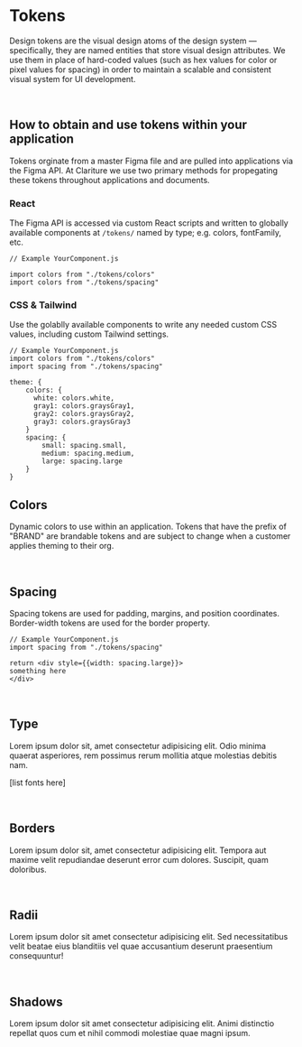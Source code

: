 
<Meta title='Platform/Tokens' />

# Tokens

Design tokens are the visual design atoms of the design system — specifically, they are named entities that store visual design attributes. We use them in place of hard-coded values (such as hex values for color or pixel values for spacing) in order to maintain a scalable and consistent visual system for UI development.

<br />

## How to obtain and use tokens within your application

Tokens orginate from a master Figma file and are pulled into applications via the Figma API. At Clariture we use two primary methods for propegating these tokens throughout applications and documents.

### React

The Figma API is accessed via custom React scripts and written to globally available components at `/tokens/` named by type; e.g. colors, fontFamily, etc.

```
// Example YourComponent.js

import colors from "./tokens/colors"
import colors from "./tokens/spacing"
```

### CSS & Tailwind

Use the golablly available components to write any needed custom CSS values, including custom Tailwind settings.

```
// Example YourComponent.js
import colors from "./tokens/colors"
import spacing from "./tokens/spacing"

theme: {
    colors: {
      white: colors.white,
      gray1: colors.graysGray1,
      gray2: colors.graysGray2,
      gray3: colors.graysGray3
    }
    spacing: {
        small: spacing.small,
        medium: spacing.medium,
        large: spacing.large
    }
}
```

## <a id="Colors"></a> Colors

Dynamic colors to use within an application. Tokens that have the prefix of "BRAND" are brandable tokens and are subject to change when a customer applies theming to their org.

<DisplayColors />

<br />

## Spacing

Spacing tokens are used for padding, margins, and position coordinates. Border-width tokens are used for the border property.

<DisplaySpacing />

```
// Example YourComponent.js
import spacing from "./tokens/spacing"

return <div style={{width: spacing.large}}>
something here
</div>
```

<br />

## Type

Lorem ipsum dolor sit, amet consectetur adipisicing elit. Odio minima quaerat asperiores, rem possimus rerum mollitia atque molestias debitis nam.

[list fonts here]

<br />

## Borders

Lorem ipsum dolor sit, amet consectetur adipisicing elit. Tempora aut maxime velit repudiandae deserunt error cum dolores. Suscipit, quam doloribus.

<br />

## Radii

Lorem ipsum dolor sit amet consectetur adipisicing elit. Sed necessitatibus velit beatae eius blanditiis vel quae accusantium deserunt praesentium consequuntur!

<br />

## Shadows

Lorem ipsum dolor sit amet consectetur adipisicing elit. Animi distinctio repellat quos cum et nihil commodi molestiae quae magni ipsum.

```

```

```

```
